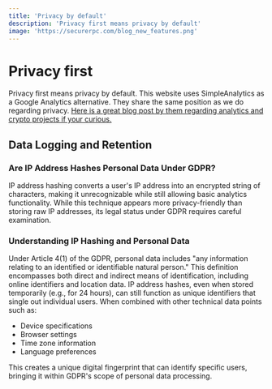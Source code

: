 ```yaml
---
title: 'Privacy by default'
description: 'Privacy first means privacy by default'
image: 'https://securerpc.com/blog_new_features.png'
---
```



# Privacy first

Privacy first means privacy by default. This website uses SimpleAnalytics as a Google Analytics
alternative. They share the same position as we do regarding privacy.
[Here is a great blog post by them regarding analytics and crypto projects if your curious.](https://www.simpleanalytics.com/blog/web-analytics-for-crypto-companies)

## Data Logging and Retention

### Are IP Address Hashes Personal Data Under GDPR?

IP address hashing converts a user's IP address into an encrypted string of characters, making it
unrecognizable while still allowing basic analytics functionality. While this technique appears more
privacy-friendly than storing raw IP addresses, its legal status under GDPR requires careful
examination.

### Understanding IP Hashing and Personal Data

Under Article 4(1) of the GDPR, personal data includes "any information relating to an identified or
identifiable natural person." This definition encompasses both direct and indirect means of
identification, including online identifiers and location data. IP address hashes, even when stored
temporarily (e.g., for 24 hours), can still function as unique identifiers that single out
individual users. When combined with other technical data points such as:

- Device specifications
- Browser settings
- Time zone information
- Language preferences

This creates a unique digital fingerprint that can identify specific users, bringing it within
GDPR's scope of personal data processing.
